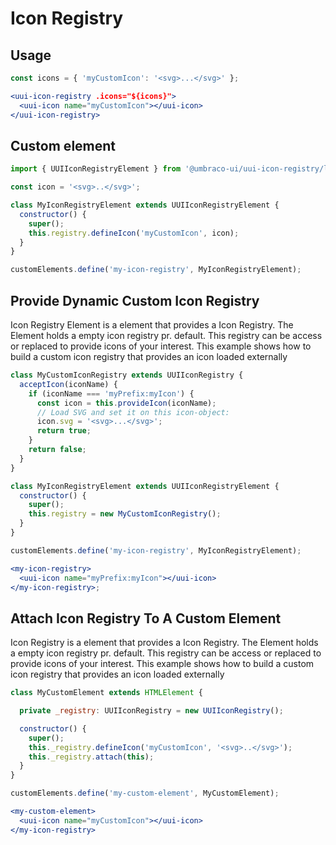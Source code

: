 
<Meta title="Symbols/Icon Registry" />

# Icon Registry

## Usage

```jsx
const icons = { 'myCustomIcon': '<svg>...</svg>' };

<uui-icon-registry .icons="${icons}">
  <uui-icon name="myCustomIcon"></uui-icon>
</uui-icon-registry>
```

## Custom element

```jsx
import { UUIIconRegistryElement } from '@umbraco-ui/uui-icon-registry/lib/uui-icon-registry.element';

const icon = '<svg>..</svg>';

class MyIconRegistryElement extends UUIIconRegistryElement {
  constructor() {
    super();
    this.registry.defineIcon('myCustomIcon', icon);
  }
}

customElements.define('my-icon-registry', MyIconRegistryElement);
```

## Provide Dynamic Custom Icon Registry

Icon Registry Element is a element that provides a Icon Registry. The Element
holds a empty icon registry pr. default. This registry can be access or
replaced to provide icons of your interest. This example shows how to build a
custom icon registry that provides an icon loaded externally

```jsx
class MyCustomIconRegistry extends UUIIconRegistry {
  acceptIcon(iconName) {
    if (iconName === 'myPrefix:myIcon') {
      const icon = this.provideIcon(iconName);
      // Load SVG and set it on this icon-object:
      icon.svg = '<svg>...</svg>';
      return true;
    }
    return false;
  }
}

class MyIconRegistryElement extends UUIIconRegistryElement {
  constructor() {
    super();
    this.registry = new MyCustomIconRegistry();
  }
}

customElements.define('my-icon-registry', MyIconRegistryElement);

<my-icon-registry>
  <uui-icon name="myPrefix:myIcon"></uui-icon>
</my-icon-registry>;
```

## Attach Icon Registry To A Custom Element

Icon Registry is a element that provides a Icon Registry. The Element holds a
empty icon registry pr. default. This registry can be access or replaced to
provide icons of your interest. This example shows how to build a custom icon
registry that provides an icon loaded externally

```jsx
class MyCustomElement extends HTMLElement {

  private _registry: UUIIconRegistry = new UUIIconRegistry();

  constructor() {
    super();
    this._registry.defineIcon('myCustomIcon', '<svg>..</svg>');
    this._registry.attach(this);
  }
}

customElements.define('my-custom-element', MyCustomElement);

<my-custom-element>
  <uui-icon name="myCustomIcon"></uui-icon>
</my-icon-registry>
```
